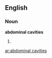 ==English==

===Noun===
'''abdominal cavities'''

# {{plural of|[[abdominal cavity]]}}

[[ar:abdominal cavities]]
